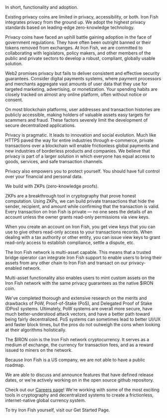 <FAQItem title="Why build a new privacy coin?">

In short, functionality and adoption.

Existing privacy coins are limited in privacy, accessibility, or both. Iron Fish integrates privacy from the ground up. We adopt the highest privacy standards based on leading-edge zero-knowledge technology.

Privacy coins have faced an uphill battle gaining adoption in the face of government regulations. They have often been outright banned or their tokens removed from exchanges. At Iron Fish, we are committed to collaborating with legislators, policy makers, and other members of the public and private sectors to develop a robust, compliant, globally usable solution.

</FAQItem>

<FAQItem title="Why focus on privacy?">

Web2 promises privacy but fails to deliver consistent and effective security guarantees. Consider digital payments systems, where payment processors and merchants aggregate vast amounts of user data that they use for targeted marketing, advertising, or monetization. Your spending habits are closely tracked on almost any online platform, often without notice or consent.

On most blockchain platforms, user addresses and transaction histories are publicly accessible, making holders of valuable assets easy targets for scammers and fraud. These factors severely limit the development of secure decentralized applications.

</FAQItem>

<FAQItem title="Why should I care about privacy?">

Privacy is pragmatic. It leads to innovation and social evolution. Much like HTTPS paved the way for entire industries through e-commerce, private transactions over a blockchain will enable frictionless global payments and new industries of borderless products and companies. We believe that privacy is part of a larger solution in which everyone has equal access to goods, services, and safe transaction channels.

Privacy also empowers you to protect yourself. You should have full control over your financial and personal data.

</FAQItem>

<FAQItem title="How do you preserve privacy?">

We build with ZKPs (zero-knowledge proofs).

ZKPs are a breakthrough tool in cryptography that prove honest computation. Using ZKPs, we can build private transactions that hide the sender, recipient, and amount while confirming that the transaction is valid. Every transaction on Iron Fish is private — no one sees the details of an account unless the owner grants read-only permissions via view keys.

</FAQItem>

<FAQItem title="What are view keys?">

When you create an account on Iron Fish, you get view keys that you can use to give others read-only access to your transactions records. When dealing with a tax authority or other entity, you can issue view keys to grant read-only access to establish compliance, settle a dispute, etc.

</FAQItem>

<FAQItem title="What does it mean to be the privacy platform for all of crypto?">

The Iron Fish network is multi-asset capable. This means that a trusted bridge operator can integrate Iron Fish support to enable users to bring their assets from any other chain to Iron Fish and transact on our privacy-enabled network.

Multi-asset functionality also enables users to mint custom assets on the Iron Fish network with the same privacy guarantees as the native $IRON coin.

</FAQItem>

<FAQItem title="Why use Proof-of-Work (PoW)?">

We've completed thorough and extensive research on the merits and drawbacks of PoW, Proof-of-Stake (PoS), and Delegated Proof of Stake (DPos) systems. Ultimately, PoW systems are overall more secure, have much better-understood attack vectors, and have a better path toward being fairly decentralized. PoS systems can sometimes lead to better UI/UX and faster block times, but the pros do not outweigh the cons when looking at their algorithms holistically.

</FAQItem>

<FAQItem title="What's the $IRON coin?">

The $IRON coin is the Iron Fish network cryptocurrency. It serves as a medium of exchange, the currency for transaction fees, and as a reward issued to miners on the network.

</FAQItem>

<FAQItem title="Where is the roadmap?">

Because Iron Fish is a US company, we are not able to have a public roadmap.

We are able to discuss and announce features that have defined release dates, or we're actively working on in the open source github repository.

</FAQItem>

<FAQItem title="Are you hiring?">

Check out our [Careers page](https://jobs.lever.co/ironfish)! We're working with some of the most exciting tools in cryptography and decentralized systems to create a frictionless, internet-native global currency system.

To try Iron Fish yourself, visit our Get Started Page.

</FAQItem>
